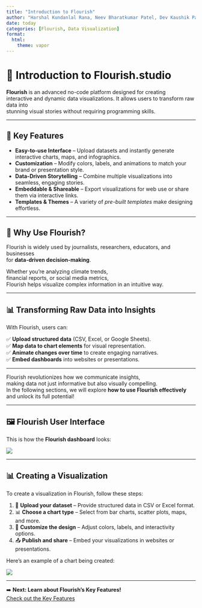 ```yaml
---
title: "Introduction to Flourish"
author: "Harshal Kundanlal Rana, Neev Bharatkumar Patel, Dev Kaushik Panchal"
date: today
categories: [Flourish, Data Visualization]
format:
  html:
    theme: vapor
---
```


# 🚀 <span class="text-primary">Introduction to <strong>Flourish.studio</strong></span>  

<p class="lead">  
  <strong>Flourish</strong> is an <span class="text-info">advanced no-code platform</span> designed for creating  
  <span class="text-warning">interactive and dynamic data visualizations</span>. It allows users to transform raw data into  
  <span class="text-success">stunning visual stories</span> without requiring programming skills.  
</p>  

---

## 🌟 <span class="text-danger">Key Features</span>  

<div class="border p-3 shadow-lg bg-dark text-light rounded">
  <ul>
    <li><strong class="text-info">Easy-to-use Interface</strong> – Upload datasets and instantly generate interactive charts, maps, and infographics.</li>
    <li><strong class="text-warning">Customization</strong> – Modify colors, labels, and animations to match your brand or presentation style.</li>
    <li><strong class="text-success">Data-Driven Storytelling</strong> – Combine multiple visualizations into seamless, engaging stories.</li>
    <li><strong class="text-primary">Embeddable & Shareable</strong> – Export visualizations for web use or share them via interactive links.</li>
    <li><strong class="text-danger">Templates & Themes</strong> – A variety of <em class="text-info">pre-built templates</em> make designing effortless.</li>
  </ul>
</div>

---

## 🎯 <span class="text-warning">Why Use Flourish?</span>  

<p class="lead">
  Flourish is widely used by <span class="text-success">journalists, researchers, educators, and businesses</span>  
  for <strong class="text-primary">data-driven decision-making</strong>.  
</p>

<div class="border p-3 shadow-lg bg-dark text-light rounded">
  Whether you're analyzing <span class="text-danger">climate trends</span>,  
  <span class="text-info">financial reports</span>, or <span class="text-warning">social media metrics</span>,  
  Flourish helps visualize complex information in an intuitive way.
</div>



---

## 📊 <span class="text-info">Transforming Raw Data into Insights</span>  

With Flourish, users can:  

✅ <span class="text-primary"><strong>Upload structured data</strong></span> (CSV, Excel, or Google Sheets).  
✅ <span class="text-success"><strong>Map data to chart elements</strong></span> for visual representation.  
✅ <span class="text-warning"><strong>Animate changes over time</strong></span> to create engaging narratives.  
✅ <span class="text-danger"><strong>Embed dashboards</strong></span> into websites or presentations.  

---

<div class="border p-3 rounded shadow bg-dark text-light">
  <p class="lead">
    Flourish revolutionizes how we <span class="text-info">communicate insights</span>,  
    making data not just <span class="text-success">informative</span> but also <span class="text-warning">visually compelling</span>.  
    In the following sections, we will explore <strong class="text-danger">how to use Flourish effectively</strong>  
    and unlock its full potential!
  </p>
</div>

---

## 🖼️ <span class="text-info">Flourish User Interface</span>  

<p class="lead">This is how the <strong class="text-primary">Flourish dashboard</strong> looks:</p>  

<div class="border shadow-lg rounded p-3 bg-light">
  <img src="images\showreel-poster-mobile.jpg" class="img-fluid rounded border">
</div>

---

## 📊 <span class="text-warning">Creating a Visualization</span>  

To create a visualization in Flourish, follow these steps:  

<ol class="list-group list-group-numbered">
  <li class="list-group-item">📂 <strong>Upload your dataset</strong> – Provide structured data in CSV or Excel format.</li>
  <li class="list-group-item">📊 <strong>Choose a chart type</strong> – Select from bar charts, scatter plots, maps, and more.</li>
  <li class="list-group-item">🎨 <strong>Customize the design</strong> – Adjust colors, labels, and interactivity options.</li>
  <li class="list-group-item">📤 <strong>Publish and share</strong> – Embed your visualizations in websites or presentations.</li>
</ol>

Here’s an example of a chart being created:  

<div class="border shadow-lg rounded p-3 bg-light">
  <img src="images/Edit.png" class="img-fluid rounded border">
</div>

---

➡️ <span class="text-success">**Next: Learn about Flourish's Key Features!**</span>  
<a href="key_features.qmd" class="btn btn-primary btn-lg">Check out the Key Features</a>

